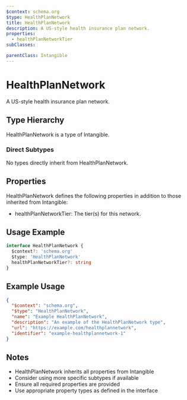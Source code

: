 ```yaml
---
$context: schema.org
$type: HealthPlanNetwork
title: HealthPlanNetwork
description: A US-style health insurance plan network.
properties:
  - healthPlanNetworkTier
subClasses:

parentClass: Intangible
---
```


# HealthPlanNetwork

A US-style health insurance plan network.

## Type Hierarchy

HealthPlanNetwork is a type of Intangible.

### Direct Subtypes

No types directly inherit from HealthPlanNetwork.

## Properties

HealthPlanNetwork defines the following properties in addition to those inherited from Intangible:

- healthPlanNetworkTier: The tier(s) for this network.

## Usage Example

```typescript
interface HealthPlanNetwork {
  $context?: 'schema.org'
  $type: 'HealthPlanNetwork'
  healthPlanNetworkTier?: string
}
```

## Example Usage

```json
{
  "$context": "schema.org",
  "$type": "HealthPlanNetwork",
  "name": "Example HealthPlanNetwork",
  "description": "An example of the HealthPlanNetwork type",
  "url": "https://example.com/healthplannetwork",
  "identifier": "example-healthplannetwork-1"
}
```

## Notes

- HealthPlanNetwork inherits all properties from Intangible
- Consider using more specific subtypes if available
- Ensure all required properties are provided
- Use appropriate property types as defined in the interface
